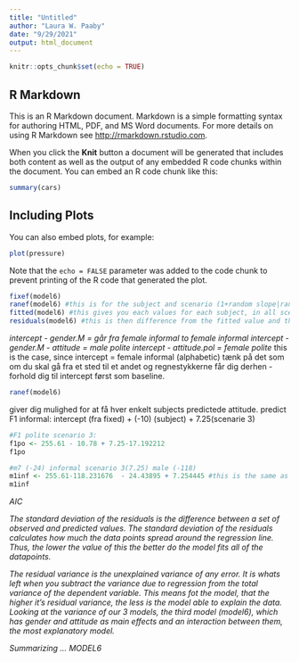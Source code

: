 ```yaml
---
title: "Untitled"
author: "Laura W. Paaby"
date: "9/29/2021"
output: html_document
---
```


```r
knitr::opts_chunk$set(echo = TRUE)
```

## R Markdown

This is an R Markdown document. Markdown is a simple formatting syntax for authoring HTML, PDF, and MS Word documents. For more details on using R Markdown see <http://rmarkdown.rstudio.com>.

When you click the **Knit** button a document will be generated that includes both content as well as the output of any embedded R code chunks within the document. You can embed an R code chunk like this:

```r
summary(cars)
```

## Including Plots

You can also embed plots, for example:

```r
plot(pressure)
```

Note that the `echo = FALSE` parameter was added to the code chunk to prevent printing of the R code that generated the plot.

```r
fixef(model6)
ranef(model6) #this is for the subject and scenario (1+random slope|random intercept)
fitted(model6) #this gives you each values for each subject, in all scenarios, for both polite and informal
residuals(model6) #this is then difference from the fitted value and the actual measured value in the dataset. 
```
*intercept - gender.M = går fra female informal to female informal*
*intercept - gender.M - attitude = male polite*
*intercept - attitude.pol = female polite*
this is the case, since intercept = female informal (alphabetic)
tænk på det som om du skal gå fra et sted til et andet og regnestykkerne får dig derhen - forhold dig til intercept først som baseline.

```r
ranef(model6)
```
giver dig mulighed for at få hver enkelt subjects predictede attitude.
predict F1 informal: intercept (fra fixed) + (-10) (subject) + 7.25(scenarie 3)
```r
#F1 polite scenario 3: 
f1po <- 255.61 - 10.78 + 7.25-17.192212
f1po

#m7 (-24) informal scenario 3(7.25) male (-118)
m1inf <- 255.61-118.231676  - 24.43895 + 7.254445 #this is the same as in the fitted model 
m1inf
```



*AIC*

*The standard deviation of the residuals is the difference between a set of observed and predicted values. The standard deviation of the residuals calculates how much the data points spread around the regression line. Thus, the lower the value of this the better do the model fits all of the datapoints.*

*The residual variance is the unexplained variance of any error. It is whats left when you subtract the variance due to regression from the total variance of the dependent variable. This means fot the model, that the higher it's residual variance, the less is the model able to explain the data. Looking at the variance of our 3 models, the third model (model6), which has gender and attitude as main effects and an interaction between them, the most explanatory model.* 



*Summarizing ... MODEL6*